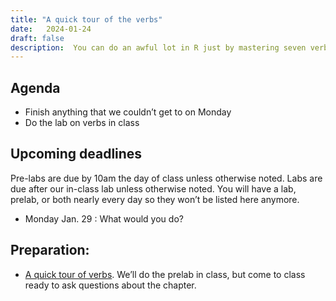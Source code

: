 ```yaml
---
title: "A quick tour of the verbs"
date:   2024-01-24
draft: false
description:  You can do an awful lot in R just by mastering seven verbs. We'll go through six of them in a quick tour.
--- 
```


## Agenda

* Finish anything that we couldn't get to on Monday
* Do the lab on verbs in class

## Upcoming deadlines 

Pre-labs are due by 10am the day of class unless otherwise noted. Labs are due after our in-class lab unless otherwise noted. You will have a lab, prelab, or both nearly every day so they won't be listed here anymore.

* [Monday Jan. 29]{.sked-dates} : What would you do? 

## Preparation: 

* [A quick tour of verbs](https://cronkitedata.github.io/djtextbook/quickstart-verbs.html). We'll do the prelab in class, but come to class ready to ask questions about the chapter.


